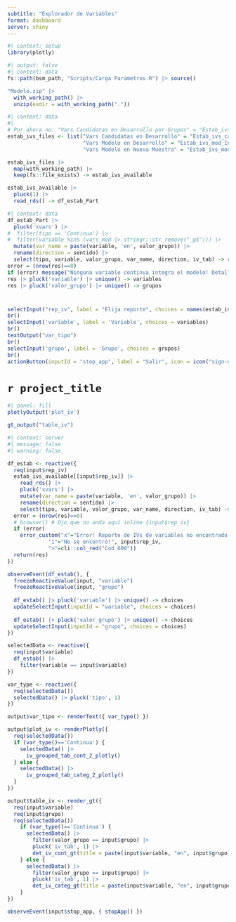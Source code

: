 ```yaml
---
subtitle: "Explorador de Variables"
format: dashboard
server: shiny
---
```


```r
#| context: setup
library(plotly)
```

```r
#| output: false
#| context: data
fs::path(bsm_path, "Scripts/Carga Parametros.R") |> source()
```


```r
"Modelo.zip" |> 
  with_working_path() |> 
  unzip(exdir = with_working_path("."))
```

```r
#| context: data
#| 
# Por ahora no: "Vars Candidatas en Desarrollo por Grupos" = "Estab_ivs_cand_InS_x_grupo.Rdat", 
estab_ivs_files <- list("Vars Candidatas en Desarrollo" = "Estab_ivs_cand_InS.Rdat",
                        "Vars Modelo en Desarrollo" = "Estab_ivs_mod_InS.Rdat",
                        "Vars Modelo en Nueva Muestra" = "Estab_ivs_mod_OoS.Rdat")

estab_ivs_files |> 
  map(with_working_path) |> 
  keep(fs::file_exists) -> estab_ivs_available

estab_ivs_available |> 
  pluck(1) |> 
  read_rds() -> df_estab_Part
```

```r
#| context: data
df_estab_Part |> 
  pluck('xvars') |>  
#  filter(tipo == 'Continua') |> 
#  filter(variable %in% (vars_mod |> stringr::str_remove("_g$"))) |> 
  mutate(var_name = paste(variable, 'en', valor_grupo)) |> 
  rename(direction = sentido) |> 
  select(tipo, variable, valor_grupo, var_name, direction, iv_tab) -> res
error = (nrow(res)==0)
if (error) message("Ninguna variable continua integra el modelo! Detalle de tablas no generado!")
res |> pluck('variable') |> unique() -> variables
res |> pluck('valor_grupo') |> unique() -> grupos
```

#  {.sidebar width="250px"}

```r
selectInput("rep_iv", label = "Elija reporte", choices = names(estab_ivs_available))
br()
selectInput('variable', label = 'Variable', choices = variables)
br()
textOutput("var_tipo")
br()
selectInput('grupo', label = 'Grupo', choices = grupos)
br()
actionButton(inputId = "stop_app", label = "Salir", icon = icon("sign-out-alt")) 
```

# **`r project_title`**

```r
#| panel: fill
plotlyOutput('plot_iv')

gt_output("table_iv")
```

```r
#| context: server
#| message: false
#| warning: false

df_estab <- reactive({
  req(input$rep_iv)
  estab_ivs_available[[input$rep_iv]] |> 
    read_rds() |> 
    pluck('xvars') |>  
    mutate(var_name = paste(variable, 'en', valor_grupo)) |> 
    rename(direction = sentido) |> 
    select(tipo, variable, valor_grupo, var_name, direction, iv_tab) -> res
  error = (nrow(res)==0)
  # browser() # Ojo que no anda aquí inline {input$rep_iv}
  if (error) 
    error_custom("x"="Error! Reporte de IVs de variables no encontrado!", 
             "i"="No se encontró!", input$rep_iv,  
             ">"=cli::col_red("Cod 600"))
  return(res)
})

observeEvent(df_estab(), {
  freezeReactiveValue(input, "variable")
  freezeReactiveValue(input, "grupo")
    
  df_estab() |> pluck('variable') |> unique() -> choices 
  updateSelectInput(inputId = "variable", choices = choices)
  
  df_estab() |> pluck('valor_grupo') |> unique() -> choices 
  updateSelectInput(inputId = "grupo", choices = choices)
})

selectedData <- reactive({
  req(input$variable)
  df_estab() |> 
    filter(variable == input$variable) 
})

var_type <- reactive({
  req(selectedData())
  selectedData() |> pluck('tipo', 1)  
})

output$var_tipo <- renderText({ var_type() })

output$plot_iv <- renderPlotly({
  req(selectedData())
  if (var_type()=='Continua') {
    selectedData() |> 
      iv_grouped_tab_cont_2_plotly()
  } else {
    selectedData() |> 
      iv_grouped_tab_categ_2_plotly()
  } 
})

output$table_iv <- render_gt({
  req(input$variable)
  req(input$grupo)
  req(selectedData())
    if (var_type()=='Continua') {
      selectedData() |> 
        filter(valor_grupo == input$grupo) |> 
        pluck('iv_tab', 1) |> 
        det_iv_cont_gt(title = paste(input$variable, "en", input$grupo))
    } else {
      selectedData() |> 
        filter(valor_grupo == input$grupo) |> 
        pluck('iv_tab', 1) |> 
        det_iv_categ_gt(title = paste(input$variable, "en", input$grupo))
    }
})

observeEvent(input$stop_app, { stopApp() })
```
